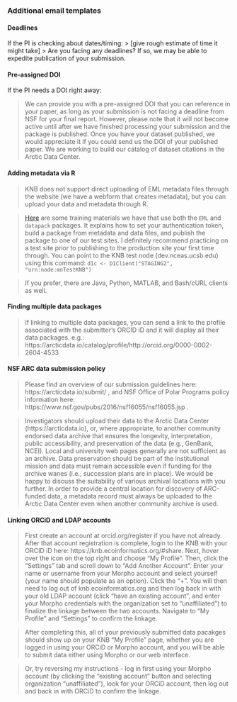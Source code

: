 ### Additional email templates

#### Deadlines
If the PI is checking about dates/timing:
> [give rough estimate of time it might take] 
> Are you facing any deadlines? If so, we may be able to expedite publication of your submission.

#### Pre-assigned DOI
If the PI needs a DOI right away:

> We can provide you with a pre-assigned DOI that you can reference in your paper, as long as your submission is not facing a deadline from NSF for your final report. However, please note that it will not become active until after we have finished processing your submission and the package is published. Once you have your dataset published, we would appreciate it if you could send us the DOI of your published paper. We are working to build our catalog of dataset citations in the Arctic Data Center.

#### Adding metadata via R

>KNB does not support direct uploading of EML metadata files through the website (we have a webform that creates metadata), but you can upload your data and metadata through R.

>[Here](http://training.arcticdata.io/materials/arctic-data-center-training/programming-metadata-and-data-publishing.html) are some training materials we have that use both the `EML` and `datapack` packages. It explains how to set your authentication token, build a package from metadata and data files, and publish the package to one of our test sites. I definitely recommend practicing on a test site prior to publishing to the production site your first time through. You can point to the KNB test node (dev.nceas.ucsb.edu) using this command: `d1c <- D1Client("STAGING2", "urn:node:mnTestKNB")`

>If you prefer, there are Java, Python, MATLAB, and Bash/cURL clients as well.

#### Finding multiple data packages

>If linking to multiple data packages, you can send a link to the profile associated with the submitter’s ORCID iD and it will display all their data packages.
	e.g.: https://arcticdata.io/catalog/profile/http://orcid.org/0000-0002-2604-4533
	
	
#### NSF ARC data submission policy

>Please find an overview of our submission guidelines here: https://arcticdata.io/submit/ , and NSF Office of Polar Programs policy information here: https://www.nsf.gov/pubs/2016/nsf16055/nsf16055.jsp .

>Investigators should upload their data to the Arctic Data Center (https://arcticdata.io), or, where appropriate, to another community endorsed data archive that ensures the longevity, interpretation, public accessibility, and preservation of the data (e.g., GenBank, NCEI). Local and university web pages generally are not sufficient as an archive. Data preservation should be part of the institutional mission and data must remain accessible even if funding for the archive wanes (i.e., succession plans are in place). We would be happy to discuss the suitability of various archival locations with you further. In order to provide a central location for discovery of ARC-funded data, a metadata record must always be uploaded to the Arctic Data Center even when another community archive is used.


#### Linking ORCiD and LDAP accounts

> First create an account at orcid.org/register if you have not already. After that account registration is complete, login to the KNB with your ORCID iD here: https://knb.ecoinformatics.org/#share. Next, hover over the icon on the top right and choose "My Profile". Then, click the "Settings" tab and scroll down to "Add Another Account". Enter your name or username from your Morpho account and select yourself (your name should populate as an option). Click the "+". You will then need to log out of knb.ecoinformatics.org and then log back in with your old LDAP account (click "have an existing account", and enter your Morpho credentials with the organization set to "unaffiliated") to finalize the linkage between the two accounts. Navigate to "My Profile" and "Settings" to confirm the linkage.

> After completing this, all of your previously submitted data pacakges should show up on your KNB "My Profile" page, whether you are logged in using your ORCiD or Morpho account, and you will be able to submit data either using Morpho or our web interface.

> Or, try reversing my instructions - log in first using your Morpho account (by clicking the "existing account" button and selecting organization "unaffiliated"), look for your ORCiD account, then log out and back in with ORCiD to confirm the linkage.
